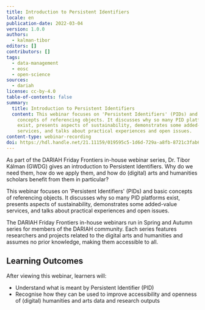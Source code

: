 ```yaml
---
title: Introduction to Persistent Identifiers
locale: en
publication-date: 2022-03-04
version: 1.0.0
authors:
  - kalman-tibor
editors: []
contributors: []
tags:
  - data-management
  - eosc
  - open-science
sources:
  - dariah
license: cc-by-4.0
table-of-contents: false
summary:
  title: Introduction to Persistent Identifiers
  content: This webinar focuses on 'Persistent Identifiers' (PIDs) and basic
    concepts of referencing objects. It discusses why so many PID platforms
    exist, presents aspects of sustainability, demonstrates some added-value
    services, and talks about practical experiences and open issues.
content-type: webinar-recording
doi: https://hdl.handle.net/21.11159/019595c5-1d6d-729a-a8fb-8721c3fab6ea
---
```

As part of the DARIAH Friday Frontiers in-house webinar series, Dr. Tibor Kálman (GWDG) gives an introduction to Persistent Identifiers. Why do we need them, how do we apply them, and how do (digital) arts and humanities scholars benefit from them in particular?

This webinar focuses on 'Persistent Identifiers' (PIDs) and basic concepts of referencing objects. It discusses why so many PID platforms exist, presents aspects of sustainability, demonstrates some added-value services, and talks about practical experiences and open issues.

The DARIAH Friday Frontiers in-house webinars run in Spring and Autumn series for members of the DARIAH community. Each series features researchers and projects related to the digital arts and humanities and assumes no prior knowledge, making them accessible to all.

## Learning Outcomes

After viewing this webinar, learners will:

* Understand what is meant by Persistent Identifier (PID)
* Recognise how they can be used to improve accessibility and openness of (digital) humanities and arts data and research outputs

<VideoCard provider="youtube" id="R1Ki4T-xDIQ" title="Introduction to Persistent Identifiers" image="/assets/content/assets/en/resources/hosted/introduction-to-persistent-identifiers/tibor-thumbnail.png" subtitle="Click here to view" />
